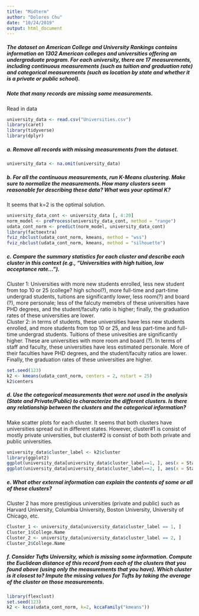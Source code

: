 ```yaml
---
title: "Midterm"
author: "Dolores Chu"
date: "10/24/2019"
output: html_document
---
```


##### The dataset on American College and University Rankings contains information on 1302 American colleges and universities offering an undergraduate program. For each university, there are 17 measurements, including continuous measurements (such as tuition and graduation rate) and categorical measurements (such as location by state and whether it is a private or public school).

##### Note that many records are missing some measurements. 

Read in data
```r
university_data <- read.csv("Universities.csv")
library(caret)
library(tidyverse)
library(dplyr)
```

##### a. Remove all records with missing measurements from the dataset.
```r
university_data <- na.omit(university_data)
```

##### b. For all the continuous measurements, run K-Means clustering. Make sure to normalize the measurements. How many clusters seem reasonable for describing these data? What was your optimal K?
It seems that k=2 is the optimal solution.
```r
university_data_cont <- university_data [, 4:20]
norm_model <- preProcess(university_data_cont, method = "range")
udata_cont_norm <- predict(norm_model, university_data_cont)
library(factoextra)
fviz_nbclust(udata_cont_norm, kmeans, method = "wss")
fviz_nbclust(udata_cont_norm, kmeans, method = "silhouette")
```


##### c. Compare the summary statistics for each cluster and describe each cluster in this context (e.g., “Universities with high tuition, low acceptance rate...”).
Cluster 1: Universities with more new students enrolled, less new student from top 10 or 25 (college? high school?), more full-time and part-time undergrad students, tuitions are significantly lower, less room(?) and board (?), more personale; less of the falcuty memebrs of these universities have PHD degrees, and the student/faculty ratio is higher; finally, the graduation rates of these universities are lower.  
Cluster 2: in terms of students, these universities have less new students enrolled, and more students from top 10 or 25, and less part-time and full-time undergrad students. Tuitions of these univesities are significantly higher. These are universities with more room and board (?). In terms of staff and faculty, these universities have less estimated personale. More of their faculties have PHD degrees, and the student/faculty ratios are lower. Finally, the graduation rates of these universities are higher. 
```r
set.seed(123)
k2 <- kmeans(udata_cont_norm, centers = 2, nstart = 25)
k2$centers
```


##### d. Use the categorical measurements that were not used in the analysis (State and Private/Public) to characterize the different clusters. Is there any relationship between the clusters and the categorical information?
Make scatter plots for each cluster. It seems that both clusters have universities spread out in different states. However, cluster#1 is consist of mostly private universities, but cluster#2 is consist of both both private and public universities. 

```r
university_data$cluster_label <- k2$cluster
library(ggplot2)
ggplot(university_data[university_data$cluster_label==1, ], aes(x = State, y = Public..1...Private..2.)) + geom_point()
ggplot(university_data[university_data$cluster_label==2, ], aes(x = State, y = Public..1...Private..2.)) + geom_point()
```


##### e. What other external information can explain the contents of some or all of these clusters?
Cluster 2 has more prestigious universities (private and public) such as Harvard University, Columbia University, Boston University, University of Chicago, etc.
```r
Cluster_1 <- university_data[university_data$cluster_label == 1, ]
Cluster_1$College.Name
Cluster_2 <- university_data[university_data$cluster_label == 2, ]
Cluster_2$College.Name
```


##### f. Consider Tufts University, which is missing some information. Compute the Euclidean distance of this record from each of the clusters that you found above (using only the measurements that you have). Which cluster is it closest to? Impute the missing values for Tufts by taking the average of the cluster on those measurements. 
```r
library(flexclust)
set.seed(123)
k2 <- kcca(udata_cont_norm, k=2, kccaFamily("kmeans"))

```






